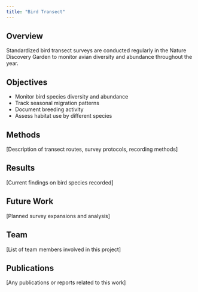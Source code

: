 ```yaml
---
title: "Bird Transect"
---
```


## Overview

Standardized bird transect surveys are conducted regularly in the Nature Discovery Garden to monitor avian diversity and abundance throughout the year.

## Objectives

- Monitor bird species diversity and abundance
- Track seasonal migration patterns
- Document breeding activity
- Assess habitat use by different species

## Methods

[Description of transect routes, survey protocols, recording methods]

## Results

[Current findings on bird species recorded]

## Future Work

[Planned survey expansions and analysis]

## Team

[List of team members involved in this project]

## Publications

[Any publications or reports related to this work]